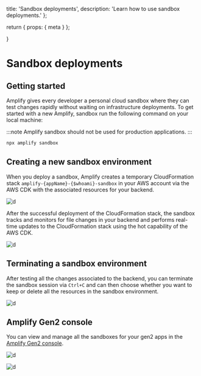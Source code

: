   title: 'Sandbox deployments',
  description:
    'Learn how to use sandbox deployments.'
};

  return {
    props: {
      meta
    }
  };

}

# Sandbox deployments

## Getting started

Amplify gives every developer a personal cloud sandbox where they can test changes rapidly without waiting on infrastructure deployments. To get started with a new Amplify, sandbox run the following command on your local machine:

:::note
Amplify sandbox should not be used for production applications.
:::


```bash
npx amplify sandbox
```

## Creating a new sandbox environment

When you deploy a sandbox, Amplify creates a temporary CloudFormation stack `amplify-{appName}-{$whoami}-sandbox` in your AWS account via the AWS CDK with the associated resources for your backend.

![d](/img/sandbox1.png)

After the successful deployment of the CloudFormation stack, the sandbox tracks and monitors for file changes in your backend and performs real-time updates to the CloudFormation stack using the hot capability of the AWS CDK.

![d](/img/sandbox2.png)

## Terminating a sandbox environment

After testing all the changes associated to the backend, you can terminate the sandbox session via `Ctrl+C` and can then choose whether you want to keep or delete all the resources in the sandbox environment. 

![d](/img/sandbox3.png)

## Amplify Gen2 console

You can view and manage all the sandboxes for your gen2 apps in the [Amplify Gen2 console](https://us-east-1.console.aws.amazon.com/amplify/apps/sandboxes).

![d](/img/sandbox4.png)

![d](/img/sandbox5.png)
